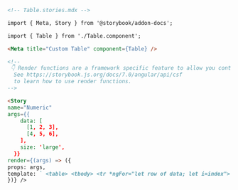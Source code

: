 ```md
<!-- Table.stories.mdx -->

import { Meta, Story } from '@storybook/addon-docs';

import { Table } from './Table.component';

<Meta title="Custom Table" component={Table} />

<!--
 👇 Render functions are a framework specific feature to allow you control on how the component renders.
  See https://storybook.js.org/docs/7.0/angular/api/csf
  to learn how to use render functions.
-->

<Story
name="Numeric"
args={{
    data: [
      [1, 2, 3],
      [4, 5, 6],
    ],
    size: 'large',
  }}
render={(args) => ({
props: args,
template: ` <table> <tbody> <tr *ngFor="let row of data; let i=index"> <td *ngFor="let col of row; let j=index"> {{data[i][j]}} </td> </tr> </tbody> </table> `,
})} />
```
